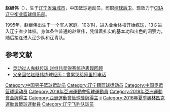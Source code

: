 {{Infobox basketball biography
| name            = 趙繼偉
| photo           = 
| caption         = 
| position        = [[控球後衛|控球後衛]] / [[得分後衛|得分後衛]]
| height_ft       = 6
| height_in       = 1
| weight_lb       = 
| number          = 3
| team            = 遼寧飛豹
| league          = [[中国男子篮球职业联赛|CBA]]
| nationality     = {{PRC}}
| birth_date      = {{Birth date and age|1995|8|25}}
| birth_place     = [[中國|中國]][[遼寧省|遼寧省]][[海城市|海城市]]
| career_start    = 2013
| career_end      = 
| years1          = 2013–至今
| team1           = [[遼寧衡潤飛豹籃球俱樂部|遼寧衡潤飛豹籃球俱樂部]]
| awards = 
* [[CBA|CBA]][[冠軍|總冠軍]]（[[2018年CBA總決賽|2018]]、[[2022年CBA總決賽|2022]]）
* [[中国男子篮球职业联赛总决赛最有价值球员|CBA总决赛最有价值球员]]（[[2021-22年中国男子篮球职业联赛|2022]]）
| highlights      = 
| medaltemplates = 
{{MedalSport | 男子[[籃球|籃球]]}}
{{MedalCountry | {{CHN}} }}
{{MedalCompetition | [[亞洲籃球錦標賽|亞洲籃球錦標賽]]}}
{{MedalGold | [[2015年亞洲籃球錦標賽|2015 長沙]] | [[中國國家男子籃球隊|男子籃球]]}}
}}
'''赵继伟'''（{{bd|1995年|8月25日||}}），生于[[辽宁省|辽宁省]][[海城市|海城市]]，中国篮球运动员，司职[[控球后卫|控球后卫]]。现效力于[[CBA|CBA]][[辽宁衡业篮球俱乐部|辽宁衡业篮球俱乐部]]。

1995年，赵继伟出生于一个军人家庭。10岁时，进入业余体校开始练球，13岁进入辽宁省少体校。身体条件普通的赵继伟，凭借着扎实的基本功和出色的洞察力，随后接连进入辽少队和辽青队。

== 参考文献 ==
*[https://web.archive.org/web/20160304093653/http://sports.letv.com/video/21736018.html 灵动过人鬼魅传球 赵继伟星锐赛惊艳表现回顾]
*[http://sports.sina.com.cn/cba/2017-06-18/doc-ifyhfnqa4423617.shtml 父亲回忆赵继伟练球经历：曾累哭给家里打电话]
<references />

{{中国2015年亚洲篮球锦标赛参赛名单}}
{{2016年奥运会男子篮球中国参赛名单}}
{{2019年国际篮联篮球世界杯中国参赛名单}}
{{2017-18赛季CBA总冠军|1}}

{{DEFAULTSORT:Zhao jiwei}}
[[Category:中国男子篮球运动员|Category:中国男子篮球运动员]]
[[Category:辽宁籍篮球运动员|Category:辽宁籍篮球运动员]]
[[Category:中国奥运篮球运动员|Category:中国奥运篮球运动员]]
[[Category:2018年亞洲運動會籃球運動員|Category:2018年亞洲運動會籃球運動員]]
[[Category:2018年亞洲運動會金牌得主|Category:2018年亞洲運動會金牌得主]]
[[Category:亞洲運動會籃球獎牌得主|Category:亞洲運動會籃球獎牌得主]]
[[Category:赵姓|ji]]
[[Category:2016年夏季奧林匹克運動會籃球運動員|Category:2016年夏季奧林匹克運動會籃球運動員]]
[[Category:辽宁飞豹队球员|Category:辽宁飞豹队球员]]
{{china-sport-bio-stub}}